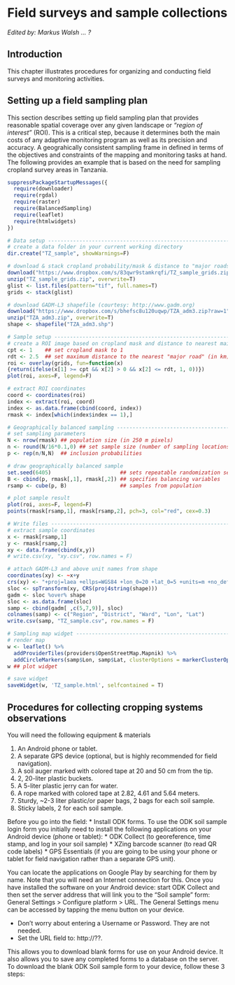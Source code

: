 # Field surveys and sample collections {#fieldsurveys}

*Edited by: Markus Walsh ... ?*

## Introduction {#FS-intro}

This chapter illustrates procedures for organizing and conducting field surveys and monitoring activities.

## Setting up a field sampling plan {#sampling-plan}

This section describes setting up field sampling plan that provides reasonable spatial coverage over any given landscape or *"region of interest"* (ROI). This is a critical step, because it determines both the main costs of any adaptive monitoring program as well as its precision and accuracy.  A geograhically consistent sampling frame in defined in terms of the objectives and constraints of the mapping and monitoring tasks at hand. The following provides an example that is based on the need for sampling cropland survey areas in Tanzania.

```r
suppressPackageStartupMessages({
  require(downloader)
  require(rgdal)
  require(raster)
  require(BalancedSampling)
  require(leaflet)
  require(htmlwidgets)
})
```

```r
# Data setup --------------------------------------------------------------
# create a data folder in your current working directory
dir.create("TZ_sample", showWarnings=F)

# download & stack cropland probability/mask & distance to "major roads" grids
download("https://www.dropbox.com/s/83qwr9stamkrqfi/TZ_sample_grids.zip?raw=1", "TZ_sample_grids.zip", mode="wb")
unzip("TZ_sample_grids.zip", overwrite=T)
glist <- list.files(pattern="tif", full.names=T)
grids <- stack(glist)

# download GADM-L3 shapefile (courtesy: http://www.gadm.org)
download("https://www.dropbox.com/s/bhefsc8u120uqwp/TZA_adm3.zip?raw=1", "TZA_adm3.zip", mode="wb")
unzip("TZA_adm3.zip", overwrite=T)
shape <- shapefile("TZA_adm3.shp")
```

```r
# Sample setup ------------------------------------------------------------
# create a ROI image based on cropland mask and distance to nearest main roads
cpt <- 1    ## set cropland mask to 1
rdt <- 2.5  ## set maximum distance to the nearest "major road" (in km)
roi <- overlay(grids, fun=function(x) 
{return(ifelse(x[1] >= cpt && x[2] > 0 && x[2] <= rdt, 1, 0))})
plot(roi, axes=F, legend=F)

# extract ROI coordinates
coord <- coordinates(roi)
index <- extract(roi, coord)
index <- as.data.frame(cbind(coord, index))
rmask <- index[which(index$index == 1),]

# Geographically balanced sampling ----------------------------------------
# set sampling parameters
N <- nrow(rmask) ## population size (in 250 m pixels)
n <- round(N/16*0.1,0) ## set sample size (number of sampling locations)
p <- rep(n/N,N)  ## inclusion probabilities

# draw geographically balanced sample
set.seed(6405)                      ## sets repeatable randomization seed
B <- cbind(p, rmask[,1], rmask[,2]) ## specifies balancing variables
rsamp <- cube(p, B)                 ## samples from population

# plot sample result
plot(roi, axes=F, legend=F)
points(rmask[rsamp,1], rmask[rsamp,2], pch=3, col="red", cex=0.3)

# Write files -------------------------------------------------------------
# extract sample coordinates
x <- rmask[rsamp,1]
y <- rmask[rsamp,2]
xy <- data.frame(cbind(x,y))
# write.csv(xy, "xy.csv", row.names = F)

# attach GADM-L3 and above unit names from shape
coordinates(xy) <- ~x+y
crs(xy) <- "+proj=laea +ellps=WGS84 +lon_0=20 +lat_0=5 +units=m +no_defs"
sloc <- spTransform(xy, CRS(proj4string(shape)))
gadm <- sloc %over% shape
sloc <- as.data.frame(sloc)
samp <- cbind(gadm[ ,c(5,7,9)], sloc)
colnames(samp) <- c("Region", "District", "Ward", "Lon", "Lat")
write.csv(samp, "TZ_sample.csv", row.names = F)
```

```r
# Sampling map widget -----------------------------------------------------
# render map
w <- leaflet() %>% 
  addProviderTiles(providers$OpenStreetMap.Mapnik) %>%
  addCircleMarkers(samp$Lon, samp$Lat, clusterOptions = markerClusterOptions())
w ## plot widget 

# save widget
saveWidget(w, 'TZ_sample.html', selfcontained = T)
```

## Procedures for collecting cropping systems observations

You will need the following equipment & materials

1. An Android phone or tablet.
2. A separate GPS device (optional, but is highly recommended for field navigation).
3. A soil auger marked with colored tape at 20 and 50 cm from the tip.
4. 2, 20-liter plastic buckets.
5. A 5-liter plastic jerry can for water.
6. A rope marked with colored tape at 2.82, 4.61 and 5.64 meters.
7. Sturdy, ~2-3 liter plastic/or paper bags, 2 bags for each soil sample.
8. Sticky labels, 2 for each soil sample.

Before you go into the field:
*	Install ODK forms. To use the ODK soil sample login form you initially need to install the following applications on your Android device (phone or tablet):
* ODK Collect (to georeference, time stamp, and log in your soil sample)
* XZing barcode scanner (to read QR code labels)
* GPS Essentials (if you are going to be using your phone or tablet for field navigation rather than a separate GPS unit).

You can locate the applications on Google Play by searching for them by name. Note that you will need an Internet connection for this. Once you have installed the software on your Android device: start ODK Collect and then set the server address that will link you to the “Soil sample” form:
General Settings > Configure platform > URL. The General Settings menu can be accessed by tapping the <left> menu button on your device. 

* Don’t worry about entering a Username or Password. They are not needed.
* Set the URL field to: http://??.

This allows you to download blank forms for use on your Android device. It also allows you to save any completed forms to a database on the server. To download the blank ODK Soil sample form to your device, follow these 3 steps:

